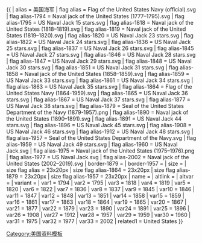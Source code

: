 {{ {{{1<noinclude>|country showdata</noinclude>}}}
| alias = 美国海军
| flag alias = Flag of the United States Navy (official).svg
| flag alias-1794 = Naval jack of the United States (1777–1795).svg
| flag alias-1795 = US Naval Jack 15 stars.svg
| flag alias-1818 = Naval jack of the United States (1818–1819).svg
| flag alias-1819 = Naval jack of the United States (1819–1820).svg
| flag alias-1820 = US Naval Jack 23 stars.svg
| flag alias-1822 = US Naval Jack 24 stars.svg
| flag alias-1836 = US Naval Jack 25 stars.svg
| flag alias-1837 = US Naval Jack 26 stars.svg
| flag alias-1845 = US Naval Jack 27 stars.svg
| flag alias-1846 = US Naval Jack 28 stars.svg
| flag alias-1847 = US Naval Jack 29 stars.svg
| flag alias-1848 = US Naval Jack 30 stars.svg
| flag alias-1851 = US Naval Jack 31 stars.svg
| flag alias-1858 = Naval jack of the United States (1858–1859).svg
| flag alias-1859 = US Naval Jack 33 stars.svg
| flag alias-1861 = US Naval Jack 34 stars.svg
| flag alias-1863 = US Naval Jack 35 stars.svg
| flag alias-1864 = Flag of the United States Navy (1864-1959).svg
| flag alias-1865 = US Naval Jack 36 stars.svg
| flag alias-1867 = US Naval Jack 37 stars.svg
| flag alias-1877 = US Naval Jack 38 stars.svg
| flag alias-1879 = Seal of the United States Department of the Navy (1879-1957).png
| flag alias-1890 = Naval jack of the United States (1890–1891).svg
| flag alias-1891 = US Naval Jack 44 stars.svg
| flag alias-1896 = US Naval Jack 45 stars.svg
| flag alias-1908 = US Naval Jack 46 stars.svg
| flag alias-1912 = US Naval Jack 48 stars.svg
| flag alias-1957 = Seal of the United States Department of the Navy.svg
| flag alias-1959 = US Naval Jack 49 stars.svg
| flag alias-1960 = US Naval Jack.svg
| flag alias-1975 = Naval jack of the United States (1975–1976).png
| flag alias-1977 = US Naval Jack.svg
| flag alias-2002 = Naval jack of the United States (2002–2019).svg
| border-1879     =
| border-1957     =
| size = {{{size|}}}
| size flag alias = 23x20px
| size flag alias-1864 = 23x20px
| size flag alias-1879 = 23x20px
| size flag alias-1957 = 23x20px
| name = {{{name|}}}
| altlink = {{{altlink|}}}
| altvar = {{{altvar|}}}
| variant = {{{variant|}}}
<noinclude>
| var1 = 1794
| var2 = 1795   
| var3 = 1818   
| var4 = 1819  
| var5 = 1820   
| var6 = 1822   
| var7 = 1836   
| var8 = 1837  
| var9 = 1845  
| var10 = 1846   
| var11 = 1847   
| var12 = 1848  
| var13 = 1851  
| var14 = 1858  
| var15 = 1859  
| var16 = 1861  
| var17 = 1863   
| var18 = 1864 
| var19 = 1865  
| var20 = 1867 
| var21 = 1877 
| var22 = 1879 
| var23 = 1890   
| var24 = 1891   
| var25 = 1896   
| var26 = 1908  
| var27 = 1912  
| var28 = 1957 
| var29 = 1959   
| var30 = 1960 
| var31 = 1975
| var32 = 1977
| var33 = 2002
| related1 = United States
[[Category:美国资料模板]]
</noinclude>
}}